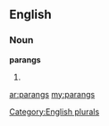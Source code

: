 ==English==

===Noun===
'''parangs'''

# {{plural of|[[parang]]}}

[[Category:English plurals]]

[[ar:parangs]]
[[my:parangs]]